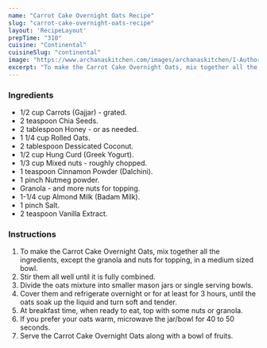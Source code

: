 ---
name: "Carrot Cake Overnight Oats Recipe"
slug: "carrot-cake-overnight-oats-recipe"
layout: 'RecipeLayout'
prepTime: "310"
cuisine: "Continental"
cuisineSlug: "continental"
image: "https://www.archanaskitchen.com/images/archanaskitchen/1-Author/Divya_Shivaraman_/Carrot_Cake_Overnight_Oats.jpg"
excerpt: "To make the Carrot Cake Overnight Oats, mix together all the ingredients, except the granola and nuts for topping, in a medium sized bowl"
---

### Ingredients

- 1/2 cup Carrots (Gajjar) - grated.
- 2 teaspoon Chia Seeds.
- 2 tablespoon Honey - or as needed.
- 1 1/4 cup Rolled Oats.
- 2 tablespoon Dessicated Coconut.
- 1/2 cup Hung Curd (Greek Yogurt).
- 1/3 cup Mixed nuts - roughly chopped.
- 1 teaspoon Cinnamon Powder (Dalchini).
- 1 pinch Nutmeg powder.
- Granola - and more nuts for topping.
- 1-1/4 cup Almond Milk (Badam Milk).
- 1 pinch Salt.
- 2 teaspoon Vanilla Extract.

### Instructions

1. To make the Carrot Cake Overnight Oats, mix together all the ingredients, except the granola and nuts for topping, in a medium sized bowl.
1. Stir them all well until it is fully combined.
1. Divide the oats mixture into smaller mason jars or single serving bowls.
1. Cover them and refrigerate overnight or for at least for 3 hours, until the oats soak up the liquid and turn soft and tender.
1. At breakfast time, when ready to eat, top with some nuts or granola.
1. If you prefer your oats warm, microwave the jar/bowl for 40 to 50 seconds.
1. Serve the Carrot Cake Overnight Oats along with a bowl of fruits.
